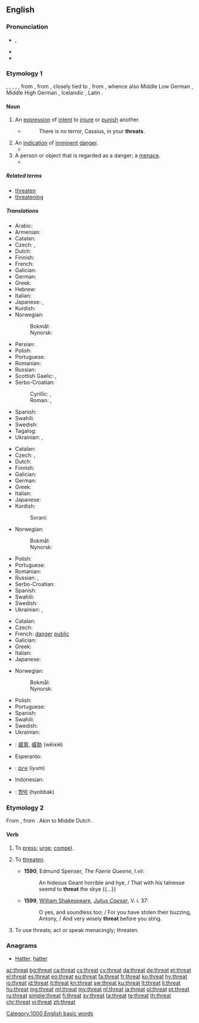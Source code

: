 ==English==

===Pronunciation===
* {{a|UK|US}} {{enPR|thrĕt}}, {{IPA|/θɹɛt/|lang=en}}
* {{audio|en-us-threat.ogg|Audio (US)|lang=en}}
* {{rhymes|ɛt|lang=en}}

===Etymology 1===
{{etyl|enm|en}} {{m|enm|threte}}, {{m|enm|thret}}, {{m|enm|thrat}}, {{m|enm|thræt}}, {{m|enm|threat}}, from {{etyl|ang|en}} {{m|ang|þrēat||crowd, swarm, troop, army, press; pressure, trouble, calamity, oppression, force, violence, threat}}, from {{etyl|gem-pro|en}} {{m|gem-pro|*þrautaz}}, closely tied to {{etyl|gem-pro|-}} {{m|gem-pro|*þrautą||displeasure, complaint, grievance, labour, toil}}, from {{etyl|ine-pro|en}} {{m|ine-pro|*trewd-||to squeeze, push, press}}, whence also Middle Low German {{m|gml|drōt||threat, menace, danger}}, Middle High German {{m|gmh|drōz||annoyance, disgust, horror, terror, fright}}, Icelandic {{m|is|þraut||struggle, labour, distress}}, Latin {{m|la|trūdere||to push}}.

====Noun====
{{en-noun}}

# An [[expression]] of [[intent]] to [[injure]] or [[punish]] another.
#* {{w|William Shakespeare}}
#*: There is no terror, Cassius, in your '''threats'''.
# An [[indication]] of [[imminent]] [[danger]].
#* {{quote-magazine|year=2013|month=May-June|author=[http://www.americanscientist.org/authors/detail/katrina-g-claw Katrina G. Claw]
|title=[http://www.americanscientist.org/issues/feature/2013/3/rapid-evolution-in-eggs-and-sperm Rapid Evolution in Eggs and Sperm]
|volume=101|issue=3|magazine={{w|American Scientist}}
|passage=Many genes with reproductive roles also have antibacterial and immune functions, which indicate that the '''threat''' of microbial attack on the sperm or egg may be a major influence on rapid evolution during reproduction.}}
# A person or object that is regarded as a danger; a [[menace]].
#* {{quote-journal|date=September 2, 2011|author=Phil McNulty|work=BBC
|title=[http://news.bbc.co.uk/sport2/hi/football/14770875.stm Bulgaria 0-3 England]
|passage=Rooney's United team-mate Chris Smalling was given his debut at right-back and was able to adjust to the international stage in relatively relaxed fashion as Bulgaria barely posed a '''threat''' of any consequence.}}

=====Related terms=====
* [[threaten]]
* [[threatening]]

=====Translations=====
{{trans-top|expression of intent to injure or punish another}}
* Arabic: {{t|ar|تَهْدِيد|m}}
* Armenian: {{t|hy|սպառնալիք}}
* Catalan: {{t+|ca|amenaça|f}}
* Czech: {{t+|cs|hrozba|f}}, {{t+|cs|výhrůžka|f}}
* Dutch: {{t+|nl|bedreiging}}
* Finnish: {{t+|fi|uhkaus}}
* French: {{t+|fr|menace|f}}
* Galician: {{t|gl|ameaza}}
* German: {{t+|de|Drohung|f}}
* Greek: {{t+|el|απειλή|f}}
* Hebrew: {{t+|he|איום|m|tr=iyum|sc=Hebr}}
* Italian: {{t+|it|minaccia|f}}
* Japanese: {{t|ja|脅迫|tr=kyōhaku}}, {{t|ja|脅かし|tr=odokashi}}
* Kurdish: {{t+|ku|tehdît}}
* Norwegian:
*: Bokmål: {{t+|nb|trussel|m}}
*: Nynorsk: {{t|nn|trussel|m}}
{{trans-mid}}
* Persian: {{t+|fa|تهدید|tr=tahdid}}
* Polish: {{t+|pl|groźba|f}}
* Portuguese: {{t+|pt|ameaça}}
* Romanian: {{t+|ro|amenințare|f}}
* Russian: {{t+|ru|угро́за|f}}
* Scottish Gaelic: {{t|gd|bagairt|f}}, {{t|gd|bagradh|m}}
* Serbo-Croatian:
*: Cyrillic: {{t|sh|пријетња|sc=Cyrl}}, {{t|sh|претња|f|sc=Cyrl}}
*: Roman: {{t+|sh|prijetnja|f}}, {{t|sh|pretnja|f}}
* Spanish: {{t+|es|amenaza|f}}
* Swahili: {{t+|sw|tisho}}
* Swedish: {{t+|sv|hot|n}}
* Tagalog: {{t+|tl|bala}}
* Ukrainian: {{t|uk|погро́за|f|sc=Cyrl}}, {{t|uk|загро́за|f|sc=Cyrl}} {{qualifier|rare}}
{{trans-bottom}}

{{trans-top|indication of imminent danger}}
* Catalan: {{t+|ca|amenaça|f}}
* Czech: {{t+|cs|hrozba|f}}, {{t|cs|ohrožení|n}}
* Dutch: {{t+|nl|bedreiging|f}}
* Finnish: {{t+|fi|uhka}}
* Galician: {{t|gl|ameaza|f}}
* German: {{t+|de|Bedrohung|f}}
* Greek: {{t+|el|απειλή|f}}
* Italian: {{t+|it|minaccia|f}}
* Japanese: {{t|ja|脅威|tr=kyōi}}
* Kurdish:
*: Sorani: {{t+|ku|هه‌ڕه‌شه‌|sc=ku-Arab}}
{{trans-mid}}
* Norwegian:
*: Bokmål: {{t+|nb|trussel|m}}
*: Nynorsk: {{t|nn|trussel|m}}
* Polish: {{t+|pl|zagrożenie|n}}
* Portuguese: {{t+|pt|ameaça}}
* Romanian: {{t+|ro|amenințare|f}}
* Russian: {{t+|ru|угро́за|f}}, {{t+|ru|опа́сность|f}}
* Serbo-Croatian: {{t+|sh|prijetnja|f}}
* Spanish: {{t+|es|amenaza|f}}
* Swahili: {{t+|sw|tisho}}
* Swedish: {{t+|sv|hot|n}}
* Ukrainian: {{t|uk|загро́за|f|sc=Cyrl}}, {{t|uk|небезпе́ка|f|sc=Cyrl}}
{{trans-bottom}}

{{trans-top|person regarded as a danger}}
* Catalan: {{t+|ca|amenaça|f}}
* Czech: {{t+|cs|hrozba}}
* French: [[danger]] [[public]] {{g|m}}
* Galician: {{t|gl|ameaza|f}}
* Greek: {{t+|el|απειλή|f}}
* Italian: {{t+|it|minaccia|f}}
* Japanese: {{t|ja|脅威|tr=kyōi}}
{{trans-mid}}
* Norwegian:
*: Bokmål: {{t+|nb|trussel|m}}
*: Nynorsk: {{t|nn|trussel|m}}
* Polish: {{t+|pl|zagrożenie|n}}
* Portuguese: {{t+|pt|ameaça}}
* Spanish: {{t+|es|amenaza|f}}
* Swahili: {{t+|sw|tisho}}
* Swedish: {{t+|sv|hot|n}}
* Ukrainian: {{t|uk|загро́за|f|sc=Cyrl}}
{{trans-bottom}}

{{checktrans-top}}
* {{ttbc|cmn}}: [[威脅]], [[威胁]] (wēixié)
* Esperanto: {{t-check|eo|minaco}}
* {{ttbc|he}}: [[איום]] (iyum)
* Indonesian: {{t-check|id|ancam|alt=ancaman}}
* {{ttbc|ko}}: [[협박]] (hyobbak)
{{trans-bottom}}

===Etymology 2===
From {{etyl|enm|en}} {{m|enm|threten}}, from {{etyl|ang|en}} {{m|ang|þrēatian||to press, oppress, repress, correct, threaten}}. Akin to Middle Dutch {{m|dum|drōten||to threaten}}.

====Verb====
{{en-verb}}

# {{label|en|transitive}} To [[press]]; [[urge]]; [[compel]].
# {{label|en|transitive|archaic}} To [[threaten]].
#* '''1590''', Edmund Spenser, ''The Faerie Queene'', I.vii:
#*: An hideous Geant horrible and hye, / That with his talnesse seemd to '''threat''' the skye {{...}}
#* '''1599''', [[w: William Shakespeare|William Shakespeare]], ''[[s: The Tragedy of Julius Caesar (unsourced edition)/Act V|Julius Caesar]]'', V. i. 37:
#*: O yes, and soundless too; / For you have stolen their buzzing, Antony, / And very wisely '''threat''' before you sting.
# {{label|en|intransitive}} To use threats; act or speak menacingly; threaten.

===Anagrams===
* [[Hatter#English|Hatter]], [[hatter#English|hatter]]

[[Category:1000 English basic words]]

[[az:threat]]
[[bg:threat]]
[[ca:threat]]
[[cs:threat]]
[[cy:threat]]
[[da:threat]]
[[de:threat]]
[[et:threat]]
[[el:threat]]
[[es:threat]]
[[eo:threat]]
[[eu:threat]]
[[fa:threat]]
[[fr:threat]]
[[ko:threat]]
[[hy:threat]]
[[io:threat]]
[[id:threat]]
[[it:threat]]
[[kn:threat]]
[[sw:threat]]
[[ku:threat]]
[[lt:threat]]
[[li:threat]]
[[hu:threat]]
[[mg:threat]]
[[ml:threat]]
[[my:threat]]
[[nl:threat]]
[[ja:threat]]
[[pl:threat]]
[[pt:threat]]
[[ru:threat]]
[[simple:threat]]
[[fi:threat]]
[[sv:threat]]
[[ta:threat]]
[[te:threat]]
[[th:threat]]
[[chr:threat]]
[[vi:threat]]
[[zh:threat]]